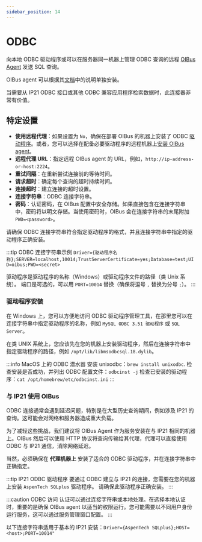 ```yaml
---
sidebar_position: 14
---
```



# ODBC
向本地 ODBC 驱动程序或可以在服务器同一机器上管理 ODBC 查询的远程 [OIBus Agent](../oibus-agent/odbc.md) 发送 SQL 查询。

OIBus agent 可以根据其[文档](../oibus-agent/installation)中的说明单独安装。

当需要从 IP21 ODBC 接口或其他 ODBC 兼容应用程序检索数据时，此连接器非常有价值。

## 特定设置
- **使用远程代理**：如果设置为 `No`，确保在部署 OIBus 的机器上安装了 ODBC [驱动程序](#驱动程序安装)。或者，您可以选择在配备必要驱动程序的远程机器上[安装 OIBus agent](../oibus-agent/installation)。
- **远程代理 URL**：指定远程 OIBus agent 的 URL，例如，`http://ip-address-or-host:2224`。
- **重试间隔**：在重新尝试连接前的等待时间。
- **请求超时**：确定每个查询的超时持续时间。
- **连接超时**：建立连接的超时设置。
- **连接字符串**：ODBC 连接字符串。
- **密码**：认证密码，在 OIBus 配置中安全存储。如果直接包含在连接字符串中，密码将以明文存储。当使用密码时，OIBus 会在连接字符串的末尾附加 `PWD=<password>`。

请确保 ODBC 连接字符串符合指定驱动程序的格式，并且连接字符串中指定的驱动程序正确安装。

:::tip ODBC 连接字符串示例
`Driver={驱动程序名称};SERVER=localhost,10014;TrustServerCertificate=yes;Database=test;UID=oibus;PWD=<secret>`

驱动程序是驱动程序的名称（Windows）或驱动程序文件的路径（类 Unix 系统）。
端口是可选的，可以用 `PORT=10014` 替换（确保将逗号 `,` 替换为分号 `;`）。
:::

### 驱动程序安装
在 Windows 上，您可以方便地访问 ODBC 驱动程序管理工具，在那里您可以在连接字符串中指定驱动程序的名称，例如 `MySQL ODBC 3.51 驱动程序` 或 `SQL Server`。

在类 UNIX 系统上，您应该先在您的机器上安装驱动程序，然后在连接字符串中指定驱动程序的路径，例如 `/opt/lib/libmsodbcsql.18.dylib`。

:::info MacOS 上的 ODBC 潜水器
安装 unixodbc：`brew install unixodbc`.
检查安装是否成功，并列出 ODBC 配置文件：`odbcinst -j`
检查已安装的驱动程序：`cat /opt/homebrew/etc/odbcinst.ini`
:::

### 与 IP21 使用 OIBus
ODBC 连接通常会遇到延迟问题，特别是在大型历史查询期间，例如涉及 IP21 的查询。这可能会对网络和服务器造成重大负载。

为了减轻这些挑战，我们建议将 OIBus Agent 作为服务安装在与 IP21 相同的机器上。OIBus 然后可以使用 HTTP 协议将查询传输给其代理，代理可以直接使用 ODBC 与 IP21 通信，消除网络延迟。

当然，必须确保在 **代理机器上** 安装了适合的 ODBC 驱动程序，并在连接字符串中正确指定。

:::tip IP21 ODBC 驱动程序
要通过 ODBC 建立与 IP21 的连接，您需要在您的机器上安装 `AspenTech SQLplus` 驱动程序。
请确保此驱动程序正确安装。
:::

:::caution ODBC 访问
认证可以通过连接字符串或本地处理。在选择本地认证时，重要的是确保 OIBus agent 以适当的权限运行。您可能需要以不同用户身份运行服务，这可以通过服务管理窗口配置。
:::

以下连接字符串适用于基本的 IP21 安装：`Driver={AspenTech SQLplus};HOST=<host>;PORT=10014"`

<ItemSettings></ItemSettings>